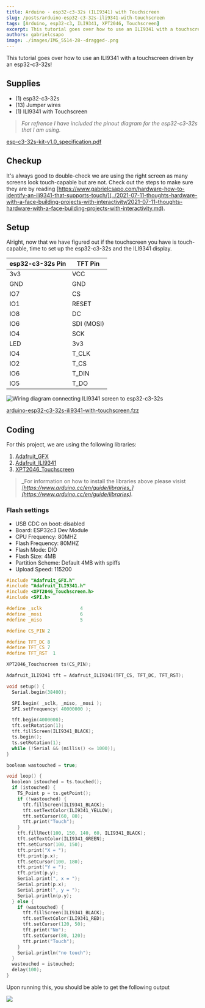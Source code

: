 ```yaml
---
title: Arduino - esp32-c3-32s (ILI9341) with Touchscreen
slug: /posts/arduino-esp32-c3-32s-ili9341-with-touchscreen
tags: [Arduino, esp32-c3, ILI9341, XPT2046, Touchscreen]
excerpt: This tutorial goes over how to use an ILI9341 with a touchscreen driven by an esp32-c3-32s!
authors: gabrielcsapo
image: ./images/IMG_5514-28--dragged-.png
---
```



This tutorial goes over how to use an ILI9341 with a touchscreen driven by an esp32-c3-32s!

## Supplies

- (1) esp32-c3-32s
- (13) Jumper wires
- (1) ILI9341 with Touchscreen

> _For refrence I have included the pinout diagram for the esp32-c3-32s that I am using._

[esp-c3-32s-kit-v1.0_specification.pdf](../files/spec-sheets/esp32-c3-32s/esp-c3-32s-kit-v1.0_specification.pdf)

## Checkup

It's always good to double-check we are using the right screen as many screens look touch-capable but are not. Check out the steps to make sure they are by reading [https://www.gabrielcsapo.com/hardware-how-to-identify-an-ili9341-that-supports-touch/](../2021-07-11-thoughts-hardware-with-a-face-building-projects-with-interactivity/2021-07-11-thoughts-hardware-with-a-face-building-projects-with-interactivity.md).

## Setup

Alright, now that we have figured out if the touchscreen you have is touch-capable, time to set up the esp32-c3-32s and the ILI9341 display.

| esp32-c3-32s Pin | TFT Pin    |
| ---------------- | ---------- |
| 3v3              | VCC        |
| GND              | GND        |
| IO7              | CS         |
| IO1              | RESET      |
| IO8              | DC         |
| IO6              | SDI (MOSI) |
| IO4              | SCK        |
| LED              | 3v3        |
| IO4              | T_CLK      |
| IO2              | T_CS       |
| IO6              | T_DIN      |
| IO5              | T_DO       |

![Wiring diagram connecting ILI9341 screen to esp32-c3-32s](./images/esp32-c3-32s-spi-screen-with-touch_bb.png)

[arduino-esp32-c3-32s-ili9341-with-touchscreen.fzz](../files/fritzing-parts/arduino-esp32-c3-32s-ili9341-with-touchscreen.fzz)

## Coding

For this project, we are using the following libraries:

1. [Adafruit_GFX](https://github.com/adafruit/Adafruit-GFX-Library)
2. [Adafruit_ILI9341](https://github.com/adafruit/Adafruit_ILI9341)
3. [XPT2046_Touchscreen](https://github.com/PaulStoffregen/XPT2046_Touchscreen)

> _For information on how to install the libraries above please visist _[_https://www.arduino.cc/en/guide/libraries_](https://www.arduino.cc/en/guide/libraries)_._

### Flash settings

- USB CDC on boot: disabled
- Board: ESP32c3 Dev Module
- CPU Frequency: 80MHZ
- Flash Frequency: 80MHZ
- Flash Mode: DIO
- Flash Size: 4MB
- Partition Scheme: Default 4MB with spiffs
- Upload Speed: 115200

```cpp showLineNumbers
#include "Adafruit_GFX.h"
#include "Adafruit_ILI9341.h"
#include <XPT2046_Touchscreen.h>
#include <SPI.h>

#define _sclk              4
#define _mosi              6
#define _miso              5

#define CS_PIN 2

#define TFT_DC 8
#define TFT_CS 7
#define TFT_RST  1

XPT2046_Touchscreen ts(CS_PIN);

Adafruit_ILI9341 tft = Adafruit_ILI9341(TFT_CS, TFT_DC, TFT_RST);

void setup() {
  Serial.begin(38400);

  SPI.begin( _sclk, _miso, _mosi );
  SPI.setFrequency( 40000000 );

  tft.begin(4000000);
  tft.setRotation(1);
  tft.fillScreen(ILI9341_BLACK);
  ts.begin();
  ts.setRotation(1);
  while (!Serial && (millis() <= 1000));
}

boolean wastouched = true;

void loop() {
  boolean istouched = ts.touched();
  if (istouched) {
    TS_Point p = ts.getPoint();
    if (!wastouched) {
      tft.fillScreen(ILI9341_BLACK);
      tft.setTextColor(ILI9341_YELLOW);
      tft.setCursor(60, 80);
      tft.print("Touch");
    }
    tft.fillRect(100, 150, 140, 60, ILI9341_BLACK);
    tft.setTextColor(ILI9341_GREEN);
    tft.setCursor(100, 150);
    tft.print("X = ");
    tft.print(p.x);
    tft.setCursor(100, 180);
    tft.print("Y = ");
    tft.print(p.y);
    Serial.print(", x = ");
    Serial.print(p.x);
    Serial.print(", y = ");
    Serial.println(p.y);
  } else {
    if (wastouched) {
      tft.fillScreen(ILI9341_BLACK);
      tft.setTextColor(ILI9341_RED);
      tft.setCursor(120, 50);
      tft.print("No");
      tft.setCursor(80, 120);
      tft.print("Touch");
    }
    Serial.println("no touch");
  }
  wastouched = istouched;
  delay(100);
}
```

Upon running this, you should be able to get the following output

![](./images/IMG_5514.gif)

